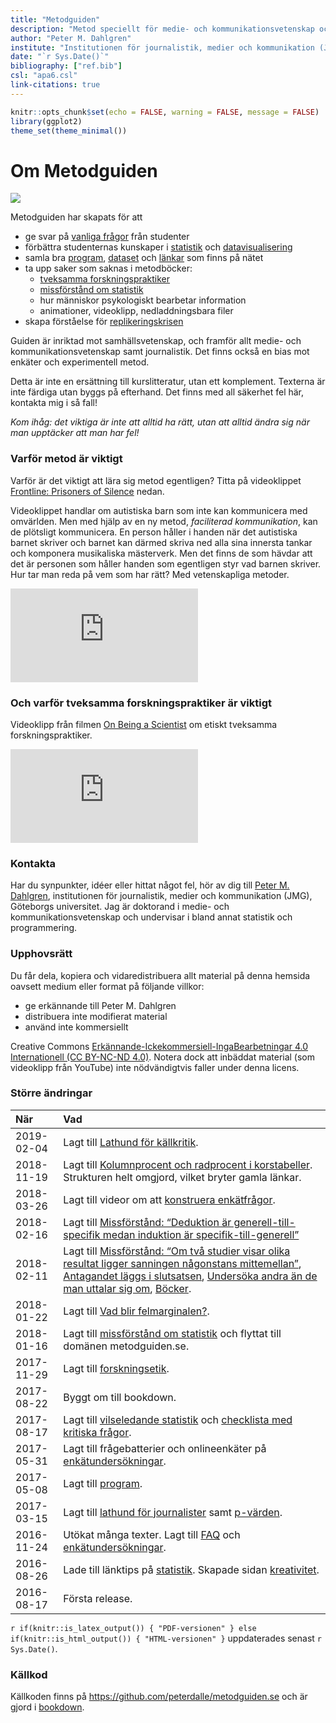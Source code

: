```yaml
--- 
title: "Metodguiden"
description: "Metod speciellt för medie- och kommunikationsvetenskap och journalistik."
author: "Peter M. Dahlgren"
institute: "Institutionen för journalistik, medier och kommunikation (JMG), Göteborgs universitet"
date: "`r Sys.Date()`"
bibliography: ["ref.bib"]
csl: "apa6.csl"
link-citations: true
---
```


```r
knitr::opts_chunk$set(echo = FALSE, warning = FALSE, message = FALSE)
library(ggplot2)
theme_set(theme_minimal())
```

# Om Metodguiden {-}

![](images/metodguiden-logo.png)

Metodguiden har skapats för att

- ge svar på [vanliga frågor](#faq) från studenter
- förbättra studenternas kunskaper i [statistik](#stats) och [datavisualisering](#dataviz)
- samla bra [program](#program), [dataset](#dataset) och [länkar](#links) som finns på nätet
- ta upp saker som saknas i metodböcker: 
	- [tveksamma forskningspraktiker](#misleading-stats)
	- [missförstånd om statistik](#misconceptions-stats)
	- hur människor psykologiskt bearbetar information
	- animationer, videoklipp, nedladdningsbara filer
- skapa förståelse för [replikeringskrisen](https://en.wikipedia.org/wiki/Replication_crisis)

Guiden är inriktad mot samhällsvetenskap, och framför allt medie- och kommunikationsvetenskap samt journalistik. Det finns också en bias mot enkäter och experimentell metod.

Detta är inte en ersättning till kurslitteratur, utan ett komplement. Texterna är inte färdiga utan byggs på efterhand. Det finns med all säkerhet fel här, kontakta mig i så fall!

<em>Kom ihåg: det viktiga är inte att alltid ha rätt, utan att alltid ändra sig när man upptäcker att man har fel!</em>

### Varför metod är viktigt {-}

Varför är det viktigt att lära sig metod egentligen? Titta på videoklippet [Frontline: Prisoners of Silence](https://www.youtube.com/watch?v=CzCGux7qD1c) nedan.

Videoklippet handlar om autistiska barn som inte kan kommunicera med omvärlden. Men med hjälp av en ny metod, *faciliterad kommunikation*, kan de plötsligt kommunicera. En person håller i handen när det autistiska barnet skriver och barnet kan därmed skriva ned alla sina innersta tankar och komponera musikaliska mästerverk. Men det finns de som hävdar att det är personen som håller handen som egentligen styr vad barnen skriver. Hur tar man reda på vem som har rätt? Med vetenskapliga metoder.

<iframe src="https://www.youtube.com/embed/CzCGux7qD1c?rel=0" frameborder="0" class="mediaplayer videoplayer" allowfullscreen></iframe>

### Och varför tveksamma forskningspraktiker är viktigt {-}

Videoklipp från filmen [On Being a Scientist](https://www.youtube.com/watch?v=tCgZSjoxF7c?t=1235) om etiskt tveksamma forskningspraktiker.

<iframe src="https://www.youtube.com/embed/tCgZSjoxF7c?rel=0&amp;t=1235" frameborder="0" class="mediaplayer videoplayer" allowfullscreen></iframe>

### Kontakta {-}

Har du synpunkter, idéer eller hittat något fel, hör av dig till [Peter M. Dahlgren](http://peterdahlgren.com/contact/), institutionen för journalistik, medier och kommunikation (JMG), Göteborgs universitet. Jag är doktorand i medie- och kommunikationsvetenskap och undervisar i bland annat statistik och programmering.

### Upphovsrätt {-}

Du får dela, kopiera och vidaredistribuera allt material på denna hemsida oavsett medium eller format på följande villkor:

- ge erkännande till Peter M. Dahlgren
- distribuera inte modifierat material
- använd inte kommersiellt

Creative Commons [Erkännande-Ickekommersiell-IngaBearbetningar 4.0 Internationell (CC BY-NC-ND 4.0)](http://creativecommons.org/licenses/by-nc-nd/4.0/). Notera dock att inbäddat material (som videoklipp från YouTube) inte nödvändigtvis faller under denna licens.

### Större ändringar {-}

När | Vad
:---------- | :------------------------------------------------------------
2019-02-04 | Lagt till [Lathund för källkritik](#checklist-source-criticism).
2018-11-19 | Lagt till [Kolumnprocent och radprocent i korstabeller](#crosstabs-percent). Strukturen helt omgjord, vilket bryter gamla länkar.
2018-03-26 | Lagt till videor om att [konstruera enkätfrågor](#surveys).
2018-02-16 | Lagt till [Missförstånd: "Deduktion är generell-till-specifik medan induktion är specifik-till-generell"](#specific-to-general)
2018-02-11 | Lagt till [Missförstånd: “Om två studier visar olika resultat ligger sanningen någonstans mittemellan”](#inbetween), [Antagandet läggs i slutsatsen](#assumptions-circularity), [Undersöka andra än de man uttalar sig om](#inference-to-population), [Böcker](#books).
2018-01-22 | Lagt till [Vad blir felmarginalen?](/felmarginal.html).
2018-01-16 | Lagt till [missförstånd om statistik](#misconceptions-stats) och flyttat till domänen metodguiden.se. 
2017-11-29 | Lagt till [forskningsetik](#ethics). 
2017-08-22 | Byggt om till bookdown. 
2017-08-17 | Lagt till [vilseledande statistik](#misleading-stats) och [checklista med kritiska frågor](#checklist). 
2017-05-31 | Lagt till frågebatterier och onlineenkäter på [enkätundersökningar](#surveys). 
2017-05-08 | Lagt till [program](#program). 
2017-03-15 | Lagt till [lathund för journalister](#journalist) samt [p-värden](#p-values). 
2016-11-24 | Utökat många texter. Lagt till [FAQ](#faq) och [enkätundersökningar](#surveys). 
2016-08-26 | Lade till länktips på [statistik](#stats). Skapade sidan [kreativitet](#creativity). 
2016-08-17 | Första release. 

`r if(knitr::is_latex_output()) { "PDF-versionen" } else if(knitr::is_html_output()) { "HTML-versionen" }` uppdaterades senast `r Sys.Date()`.

### Källkod {-}

Källkoden finns på <https://github.com/peterdalle/metodguiden.se> och är gjord i [bookdown](https://bookdown.org/).